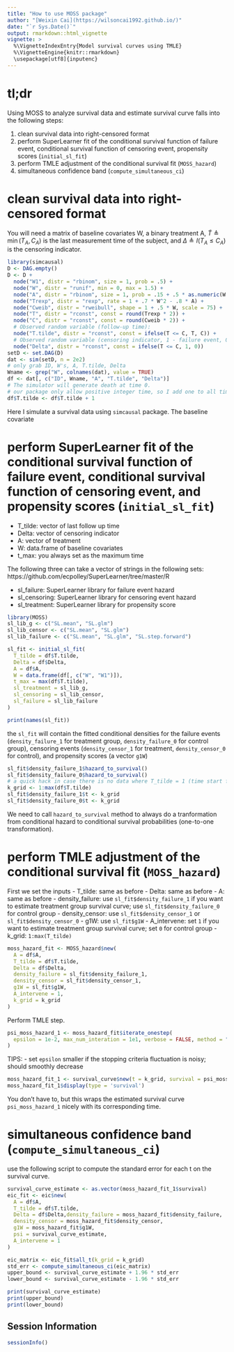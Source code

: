 ```yaml
---
title: "How to use MOSS package"
author: "[Weixin Cai](https://wilsoncai1992.github.io/)"
date: "`r Sys.Date()`"
output: rmarkdown::html_vignette
vignette: >
  %\VignetteIndexEntry{Model survival curves using TMLE}
  %\VignetteEngine{knitr::rmarkdown}
  \usepackage[utf8]{inputenc}
---
```


# tl;dr

Using MOSS to analyze survival data and estimate survival curve falls into the following steps:

1. clean survival data into right-censored format
2. perform SuperLearner fit of the conditional survival function of failure event, conditional survival function of censoring event, propensity scores (`initial_sl_fit`)
3. perform TMLE adjustment of the conditional survival fit (`MOSS_hazard`)
4. simultaneous confidence band (`compute_simultaneous_ci`)


# clean survival data into right-censored format

You will need a matrix of baseline covariates W, a binary treatment A, $\widetilde T \triangleq \min(T_A, C_A)$ is the last measurement time of the subject, and $\Delta \triangleq I(T_A \leqslant C_A)$ is the censoring indicator.

```r
library(simcausal)
D <- DAG.empty()
D <- D +
  node("W1", distr = "rbinom", size = 1, prob = .5) +
  node("W", distr = "runif", min = 0, max = 1.5) +
  node("A", distr = "rbinom", size = 1, prob = .15 + .5 * as.numeric(W > .75)) +
  node("Trexp", distr = "rexp", rate = 1 + .7 * W^2 - .8 * A) +
  node("Cweib", distr = "rweibull", shape = 1 + .5 * W, scale = 75) +
  node("T", distr = "rconst", const = round(Trexp * 2)) +
  node("C", distr = "rconst", const = round(Cweib * 2)) +
  # Observed random variable (follow-up time):
  node("T.tilde", distr = "rconst", const = ifelse(T <= C, T, C)) +
  # Observed random variable (censoring indicator, 1 - failure event, 0 - censored):
  node("Delta", distr = "rconst", const = ifelse(T <= C, 1, 0))
setD <- set.DAG(D)
dat <- sim(setD, n = 2e2)
# only grab ID, W's, A, T.tilde, Delta
Wname <- grep("W", colnames(dat), value = TRUE)
df <- dat[, c("ID", Wname, "A", "T.tilde", "Delta")]
# The simulator will generate death at time 0.
# our package only allow positive integer time, so I add one to all times
df$T.tilde <- df$T.tilde + 1
```
Here I simulate a survival data using `simcausal` package. The baseline covariate

# perform SuperLearner fit of the conditional survival function of failure event, conditional survival function of censoring event, and propensity scores (`initial_sl_fit`)

- T_tilde: vector of last follow up time
- Delta: vector of censoring indicator
- A: vector of treatment
- W: data.frame of baseline covariates
- t_max: you always set as the maximum time

The following three can take a vector of strings in the following sets:
https://github.com/ecpolley/SuperLearner/tree/master/R

- sl_failure: SuperLearner library for failure event hazard
- sl_censoring: SuperLearner library for censoring event hazard
- sl_treatment: SuperLearner library for propensity score

```r
library(MOSS)
sl_lib_g <- c("SL.mean", "SL.glm")
sl_lib_censor <- c("SL.mean", "SL.glm")
sl_lib_failure <- c("SL.mean", "SL.glm", "SL.step.forward")

sl_fit <- initial_sl_fit(
  T_tilde = df$T.tilde,
  Delta = df$Delta,
  A = df$A,
  W = data.frame(df[, c("W", "W1")]),
  t_max = max(df$T.tilde),
  sl_treatment = sl_lib_g,
  sl_censoring = sl_lib_censor,
  sl_failure = sl_lib_failure
)
```

```r
print(names(sl_fit))
```
the `sl_fit` will contain the fitted conditional densities for the failure events (`density_failure_1` for treatment group, `density_failure_0` for control group), censoring events (`density_censor_1` for treatment, `density_censor_0` for control), and propensity scores (a vector `g1W`)

```r
sl_fit$density_failure_1$hazard_to_survival()
sl_fit$density_failure_0$hazard_to_survival()
# a quick hack in case there is no data where T_tilde = 1 (time start from 1)
k_grid <- 1:max(df$T.tilde)
sl_fit$density_failure_1$t <- k_grid
sl_fit$density_failure_0$t <- k_grid
```

We need to call `hazard_to_survival` method to always do a tranformation from conditional hazard to conditional survival probabilities (one-to-one transformation).


# perform TMLE adjustment of the conditional survival fit (`MOSS_hazard`)

First we set the inputs
- T_tilde: same as before
- Delta: same as before
- A: same as before
- density_failure: use `sl_fit$density_failure_1` if you want to estimate treatment group survival curve; use `sl_fit$density_failure_0` for control group
- density_censor: use `sl_fit$density_censor_1` or `sl_fit$density_censor_0`
- g1W: use `sl_fit$g1W`
- A_intervene: set `1` if you want to estimate treatment group survival curve; set `0` for control group
- k_grid: `1:max(T_tilde)`

```r
moss_hazard_fit <- MOSS_hazard$new(
  A = df$A,
  T_tilde = df$T.tilde,
  Delta = df$Delta,
  density_failure = sl_fit$density_failure_1,
  density_censor = sl_fit$density_censor_1,
  g1W = sl_fit$g1W,
  A_intervene = 1,
  k_grid = k_grid
)
```

Perform TMLE step.
```r
psi_moss_hazard_1 <- moss_hazard_fit$iterate_onestep(
  epsilon = 1e-2, max_num_interation = 1e1, verbose = FALSE, method = "l2"
)
```
TIPS:
- set `epsilon` smaller if the stopping criteria fluctuation is noisy; should smoothly decrease

```r
moss_hazard_fit_1 <- survival_curve$new(t = k_grid, survival = psi_moss_hazard_1)
moss_hazard_fit_1$display(type = 'survival')
```
You don't have to, but this wraps the estimated survival curve `psi_moss_hazard_1` nicely with its corresponding time.

# simultaneous confidence band (`compute_simultaneous_ci`)

use the following script to compute the standard error for each t on the survival curve.
```r
survival_curve_estimate <- as.vector(moss_hazard_fit_1$survival)
eic_fit <- eic$new(
  A = df$A,
  T_tilde = df$T.tilde,
  Delta = df$Delta,density_failure = moss_hazard_fit$density_failure,
  density_censor = moss_hazard_fit$density_censor,
  g1W = moss_hazard_fit$g1W,
  psi = survival_curve_estimate,
  A_intervene = 1
)

eic_matrix <- eic_fit$all_t(k_grid = k_grid)
std_err <- compute_simultaneous_ci(eic_matrix)
upper_bound <- survival_curve_estimate + 1.96 * std_err
lower_bound <- survival_curve_estimate - 1.96 * std_err

print(survival_curve_estimate)
print(upper_bound)
print(lower_bound)
```

## Session Information

```r
sessionInfo()
```
